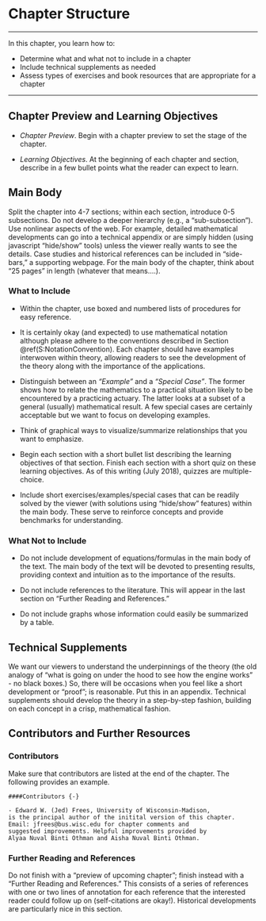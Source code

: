 # Chapter Structure

***
In this chapter, you learn how to:

- Determine what and what not to include in a chapter
- Include technical supplements as needed
- Assess types of exercises and book resources that are appropriate for a chapter 

***

## Chapter Preview and Learning Objectives

- *Chapter Preview*. Begin with a chapter preview to set the stage of the chapter.

- *Learning Objectives*. At the beginning of each chapter and section, describe in a few bullet points what the reader can expect to learn.



## Main Body


Split the chapter into 4-7 sections; within each section, introduce 0-5 subsections. Do not develop a deeper hierarchy (e.g., a "sub-subsection"). Use nonlinear aspects of the web. For example, detailed mathematical developments can go into a technical appendix or are simply hidden (using javascript "hide/show" tools) unless the viewer really wants to see the details. Case studies and historical references can be included in "side-bars," a supporting webpage. For the main body of the chapter, think about "25 pages" in length (whatever that means....).


### What to Include

- Within the chapter, use boxed and numbered lists of procedures for easy reference.

- It is certainly okay (and expected) to use mathematical notation although please adhere to the conventions described in Section \@ref(S:NotationConvention). Each chapter should have examples interwoven within theory, allowing readers to see the development of the theory along with the importance of the applications.

- Distinguish between an *"Example"* and a *"Special Case"*. The former shows how to relate the mathematics to a practical situation likely to be encountered by a practicing actuary. The latter looks at a subset of a general (usually) mathematical result. A few special cases are certainly acceptable but we want to focus on developing examples.

- Think of graphical ways to visualize/summarize relationships that you want to emphasize. 

- Begin each section with a short bullet list describing the learning objectives of that section. Finish each section with a short quiz on these learning objectives. As of this writing (July 2018), quizzes are multiple-choice.

- Include short exercises/examples/special cases that can be readily solved by the viewer (with solutions using "hide/show" features) within the main body. These serve to reinforce concepts and provide benchmarks for understanding.

### What Not to Include

- Do not include development of equations/formulas in the main body of the text. The main body of the text will be devoted to presenting results, providing context and intuition as to the importance of the results. 

- Do not include references to the literature. This will appear in the last section on "Further Reading and References." 

- Do not include graphs whose information could easily be summarized by a table.

## Technical Supplements 
We  want our viewers to understand the underpinnings of the theory (the old analogy of "what is going on under the hood to see how the engine works" - no black boxes.) So, there will be occasions when you feel like a short development or "proof"; is reasonable. Put this in an appendix. Technical supplements should develop the theory in a step-by-step fashion, building on each concept in a crisp, mathematical fashion.

    
## Contributors and Further Resources {#S:further-reading-and-resources }
    
### Contributors 

Make sure that contributors are listed at the end of the chapter. The following provides an example.

```
####Contributors {-}

- Edward W. (Jed) Frees, University of Wisconsin-Madison, 
is the principal author of the initital version of this chapter. 
Email: jfrees@bus.wisc.edu for chapter comments and 
suggested improvements. Helpful improvements provided by
Alyaa Nuval Binti Othman and Aisha Nuval Binti Othman.

```    
      
### Further Reading and References

Do not finish with a "preview of upcoming chapter"; finish instead with a "Further Reading and References." This consists of a series of references with one or two lines of annotation for each reference that the interested reader could follow up on (self-citations are okay!). Historical developments are particularly nice in this section. 





      
      

